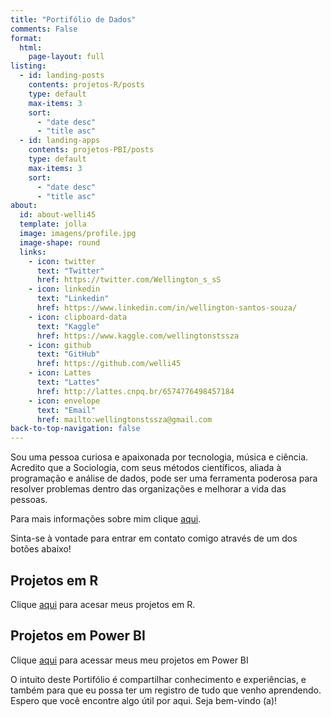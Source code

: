 ```yaml
---
title: "Portifólio de Dados"
comments: False
format:
  html:
    page-layout: full
listing:
  - id: landing-posts
    contents: projetos-R/posts
    type: default
    max-items: 3
    sort: 
      - "date desc"
      - "title asc"
  - id: landing-apps
    contents: projetos-PBI/posts
    type: default
    max-items: 3
    sort: 
      - "date desc"
      - "title asc"
about:
  id: about-welli45
  template: jolla
  image: imagens/profile.jpg
  image-shape: round
  links:
    - icon: twitter
      text: "Twitter"
      href: https://twitter.com/Wellington_s_sS
    - icon: linkedin
      text: "Linkedin"
      href: https://www.linkedin.com/in/wellington-santos-souza/
    - icon: clipboard-data
      text: "Kaggle"
      href: https://www.kaggle.com/wellingtonstssza
    - icon: github
      text: "GitHub"
      href: https://github.com/welli45
    - icon: Lattes
      text: "Lattes"
      href: http://lattes.cnpq.br/6574776498457184
    - icon: envelope
      text: "Email"
      href: mailto:wellingtonstssza@gmail.com
back-to-top-navigation: false
---
```


::::{#about-welli45}

Sou uma pessoa curiosa e apaixonada por tecnologia, música e ciência. Acredito que a Sociologia, com seus métodos científicos, aliada à programação e análise de dados, pode ser uma ferramenta poderosa para resolver problemas dentro das organizações e melhorar a vida das pessoas.

Para mais informações sobre mim clique [aqui](about.qmd).

Sinta-se à vontade para entrar em contato comigo através de um dos botões abaixo!
:::

:::::{.grid}
::::{.g-col-12 .g-col-md-6}
## Projetos em R
Clique [aqui](projetos-R/index.qmd) para acesar meus projetos em R.

:::{#landing-posts}
:::
::::

::::{.g-col-12 .g-col-md-6}
## Projetos em Power BI

Clique [aqui](projetos-PBI/index.qmd) para acessar meus meu projetos em Power BI

:::{#landing-apps}
:::
::::
:::::

O intuito deste Portifólio é compartilhar conhecimento e experiências, e também para que eu possa ter um registro de tudo que venho aprendendo. Espero que você encontre algo útil por aqui. Seja bem-vindo (a)!